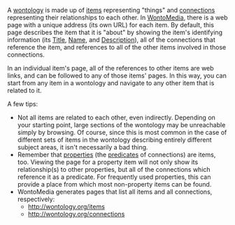 <!-- Copyright (c)  2011  Glen E. Ivey
     Permission is granted to copy, distribute and/or modify this document
     under the terms of the GNU Free Documentation License, Version 1.3;
     with no Invariant Sections, no Front-Cover Texts, and no Back-Cover Texts.
     A copy of the license is in the file COPYING.DOCUMENTATION
  -->
A [[Help:GlossaryPtoZ#anchor_Wontology|wontology]] is made up of [[Help:GlossaryAtoO#anchor_Item|items]] representing "things" and [[Help:GlossaryAtoO#anchor_Connection|connections]] representing their relationships to each other.  In [[Help:GlossaryPtoZ#anchor_WontoMedia|WontoMedia]], there is a web page with a unique address (its own URL) for each item.  By default, this page describes the item that it is "about" by showing the item's identifying information (its [[Help:GlossaryPtoZ#anchor_Title|Title]], [[Help:GlossaryAtoO#anchor_Name|Name]], and [[Help:GlossaryAtoO#anchor_Description|Description]]), all of the connections that reference the item, and references to all of the other items involved in those connections.

In an individual item's page, all of the references to other items are web links, and can be followed to any of those items' pages.  In this way, you can start from any item in a wontology and navigate to any other item that is related to it.

A few tips:

* Not all items are related to each other, even indirectly.  Depending on your starting point, large sections of the wontology may be unreachable simply by browsing.  Of course, since this is most common in the case of different sets of items in the wontology describing entirely different subject areas, it isn't necessarily a bad thing.
* Remember that [[Help:GlossaryPtoZ#anchor_Property|properties]] (the [[Help:GlossaryPtoZ#anchor_Predicate|predicates]] of connections) are items, too.  Viewing the page for a property item will not only show its relationship(s) to other properties, but all of the connections which reference it as a predicate.  For frequently used properties, this can provide a place from which most non-property items can be found.
* WontoMedia generates pages that list all items and all connections, respectively:
** http://wontology.org/items
** http://wontology.org/connections
